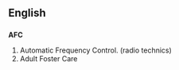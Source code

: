 ==English==
==={{initialism}}===
'''AFC'''

#Automatic Frequency Control. (radio technics)
#Adult Foster Care